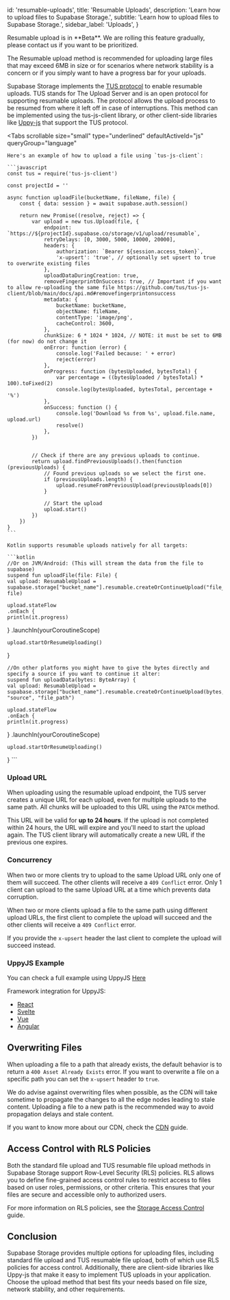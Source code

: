
  id: 'resumable-uploads',
  title: 'Resumable Uploads',
  description: 'Learn how to upload files to Supabase Storage.',
  subtitle: 'Learn how to upload files to Supabase Storage.',
  sidebar_label: 'Uploads',
}

<Admonition type="note">
  Resumable upload is in **Beta**. We are rolling this feature gradually, please contact us if you
  want to be prioritized.
</Admonition>

The Resumable upload method is recommended for uploading large files that may exceed 6MB in size or for scenarios where network stability is a concern or if you simply want to have a progress bar for your uploads.

  Supabase Storage implements the [TUS protocol](https://tus.io/) to enable resumable uploads. TUS stands for The Upload Server and is an open protocol for supporting resumable uploads. The protocol allows the upload process to be resumed from where it left off in case of interruptions. This method can be implemented using the tus-js-client library, or other client-side libraries like [Uppy-js](https://uppy.io/docs/tus/) that support the TUS protocol.

<Tabs
  scrollable
  size="small"
  type="underlined"
  defaultActiveId="js"
  queryGroup="language"
>
  <TabPanel id="js" label="JavaScript">

    Here's an example of how to upload a file using `tus-js-client`:

    ```javascript
    const tus = require('tus-js-client')

    const projectId = ''

    async function uploadFile(bucketName, fileName, file) {
        const { data: session } = await supabase.auth.session()

        return new Promise((resolve, reject) => {
            var upload = new tus.Upload(file, {
                endpoint: `https://${projectId}.supabase.co/storage/v1/upload/resumable`,
                retryDelays: [0, 3000, 5000, 10000, 20000],
                headers: {
                    authorization: `Bearer ${session.access_token}`,
                    'x-upsert': 'true', // optionally set upsert to true to overwrite existing files
                },
                uploadDataDuringCreation: true,
                removeFingerprintOnSuccess: true, // Important if you want to allow re-uploading the same file https://github.com/tus/tus-js-client/blob/main/docs/api.md#removefingerprintonsuccess
                metadata: {
                    bucketName: bucketName,
                    objectName: fileName,
                    contentType: 'image/png',
                    cacheControl: 3600,
                },
                chunkSize: 6 * 1024 * 1024, // NOTE: it must be set to 6MB (for now) do not change it
                onError: function (error) {
                    console.log('Failed because: ' + error)
                    reject(error)
                },
                onProgress: function (bytesUploaded, bytesTotal) {
                    var percentage = ((bytesUploaded / bytesTotal) * 100).toFixed(2)
                    console.log(bytesUploaded, bytesTotal, percentage + '%')
                },
                onSuccess: function () {
                    console.log('Download %s from %s', upload.file.name, upload.url)
                    resolve()
                },
            })


            // Check if there are any previous uploads to continue.
            return upload.findPreviousUploads().then(function (previousUploads) {
                // Found previous uploads so we select the first one.
                if (previousUploads.length) {
                    upload.resumeFromPreviousUpload(previousUploads[0])
                }

                // Start the upload
                upload.start()
            })
        })
    }
    ```

  </TabPanel>
  <TabPanel id="kotlin" label="Kotlin">

    Kotlin supports resumable uploads natively for all targets:

    ```kotlin
    //Or on JVM/Android: (This will stream the data from the file to supabase)
    suspend fun uploadFile(file: File) {
    val upload: ResumableUpload = supabase.storage["bucket_name"].resumable.createOrContinueUpload("file_path", file)

    upload.stateFlow
    .onEach {
    println(it.progress)
  }
    .launchIn(yourCoroutineScope)

    upload.startOrResumeUploading()
  }

    //On other platforms you might have to give the bytes directly and specify a source if you want to continue it alter:
    suspend fun uploadData(bytes: ByteArray) {
    val upload: ResumableUpload = supabase.storage["bucket_name"].resumable.createOrContinueUpload(bytes, "source", "file_path")

    upload.stateFlow
    .onEach {
    println(it.progress)
  }
    .launchIn(yourCoroutineScope)

    upload.startOrResumeUploading()
  }
    ```

  </TabPanel>
</Tabs>

### Upload URL

When uploading using the resumable upload endpoint, the TUS server creates a unique URL for each upload, even for multiple uploads to the same path. All chunks will be uploaded to this URL using the `PATCH` method.

This URL will be valid for **up to 24 hours**. If the upload is not completed within 24 hours, the URL will expire and you'll need to start the upload again. The TUS client library will automatically create a new URL if the previous one expires.

### Concurrency

When two or more clients try to upload to the same Upload URL only one of them will succeed. The other clients will receive a `409 Conflict` error. Only 1 client can upload to the same Upload URL at a time which prevents data corruption.

When two or more clients upload a file to the same path using different upload URLs, the first client to complete the upload will succeed and the other clients will receive a `409 Conflict` error.

If you provide the `x-upsert` header the last client to complete the upload will succeed instead.

### UppyJS Example

You can check a full example using UppyJS [Here](https://github.com/supabase/supabase/tree/master/examples/storage/resumable-upload-uppy)

Framework integration for UppyJS:

- [React](https://uppy.io/docs/react/)
- [Svelte](https://uppy.io/docs/svelte/)
- [Vue](https://uppy.io/docs/vue/)
- [Angular](https://uppy.io/docs/angular/)

## Overwriting Files

When uploading a file to a path that already exists, the default behavior is to return a `400 Asset Already Exists` error.
If you want to overwrite a file on a specific path you can set the `x-upsert` header to `true`.

We do advise against overwriting files when possible, as the CDN will take sometime to propagate the changes to all the edge nodes leading to stale content.
Uploading a file to a new path is the recommended way to avoid propagation delays and stale content.

If you want to know more about our CDN, check the [CDN](/docs/guides/storage/cdn) guide.

## Access Control with RLS Policies

Both the standard file upload and TUS resumable file upload methods in Supabase Storage support Row-Level Security (RLS) policies. RLS allows you to define fine-grained access control rules to restrict access to files based on user roles, permissions, or other criteria. This ensures that your files are secure and accessible only to authorized users.

  For more information on RLS policies, see the [Storage Access Control](/docs/guides/storage/access-control) guide.

## Conclusion

Supabase Storage provides multiple options for uploading files, including standard file upload and TUS resumable file upload, both of which use RLS policies for access control.
  Additionally, there are client-side libraries like Uppy-js that make it easy to implement TUS uploads in your application. Choose the upload method that best fits your needs based on file size, network stability, and other requirements.


